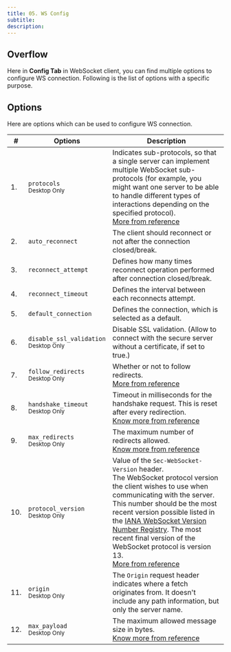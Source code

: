 ```yaml
---
title: 05. WS Config
subtitle: 
description: 
---
```


## Overflow
Here in **Config Tab** in WebSocket client, you can find multiple options to configure WS connection. Following is the list of options with a specific purpose.

## Options
Here are options which can be used to configure WS connection.

|#| Options | Description |
| --- | ---| --- |
| 1. | `protocols` <br/> <small>Desktop Only</small>  | Indicates sub-protocols, so that a single server can implement multiple WebSocket sub-protocols (for example, you might want one server to be able to handle different types of interactions depending on the specified protocol). <br/> [More from reference][1] |
| 2. | `auto_reconnect` |  The client should reconnect or not after the connection closed/break.|
| 3. | `reconnect_attempt` | Defines how many times reconnect operation performed after connection closed/break. |
| 4. | `reconnect_timeout` | Defines the interval between each reconnects attempt. |
| 5. | `default_connection` | Defines the connection, which is selected as a default. |
| 6. | `disable_ssl_validation` <br/> <small>Desktop Only</small> | Disable SSL validation. (Allow to connect with the secure server without a certificate, if set to true.) |
| 7. | `follow_redirects` <br/> <small>Desktop Only</small> | Whether or not to follow redirects. <br/> [More from reference][7]|
| 8. | `handshake_timeout` <br/> <small>Desktop Only</small> | Timeout in milliseconds for the handshake request. This is reset after every redirection. <br/> [Know more from reference][8]|
| 9. | `max_redirects` <br/> <small>Desktop Only</small> | The maximum number of redirects allowed. <br/> [Know more from reference][9]|
| 10. | `protocol_version` <br/> <small>Desktop Only</small> | Value of the `Sec-WebSocket-Version` header. <br/> The WebSocket protocol version the client wishes to use when communicating with the server. This number should be the most recent version possible listed in the [IANA WebSocket Version Number Registry][10]. The most recent final version of the WebSocket protocol is version 13. <br/>[More from reference][10.1]|
| 11. | `origin` <br/> <small>Desktop Only</small> | The `Origin` request header indicates where a fetch originates from. It doesn't include any path information, but only the server name. |
| 12. | `max_payload` <br/> <small>Desktop Only</small> | The maximum allowed message size in bytes. <br/> [Know more from reference][12]|


[1]: https://developer.mozilla.org/en-US/docs/Web/HTTP/Protocol_upgrade_mechanism
[7]: https://github.com/websockets/ws/blob/HEAD/doc/ws.md#new-websocketaddress-protocols-options
[8]: https://github.com/websockets/ws/blob/HEAD/doc/ws.md#new-websocketaddress-protocols-options
[9]: https://github.com/websockets/ws/blob/HEAD/doc/ws.md#new-websocketaddress-protocols-options
[10]: https://www.iana.org/assignments/websocket/websocket.xml#version-number
[10.1]: https://developer.mozilla.org/en-US/docs/Web/HTTP/Protocol_upgrade_mechanism
[12]: https://github.com/websockets/ws/blob/HEAD/doc/ws.md#new-websocketaddress-protocols-options